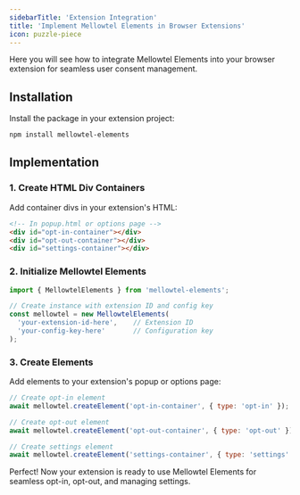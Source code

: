 ```yaml
---
sidebarTitle: 'Extension Integration'
title: 'Implement Mellowtel Elements in Browser Extensions'
icon: puzzle-piece
---
```


Here you will see how to integrate Mellowtel Elements into your browser extension for seamless user consent management.

## Installation

Install the package in your extension project:

```bash
npm install mellowtel-elements
```

## Implementation

### 1. Create HTML Div Containers

Add container divs in your extension's HTML:

```html
<!-- In popup.html or options page -->
<div id="opt-in-container"></div>
<div id="opt-out-container"></div>
<div id="settings-container"></div>
```

### 2. Initialize Mellowtel Elements

```javascript
import { MellowtelElements } from 'mellowtel-elements';

// Create instance with extension ID and config key
const mellowtel = new MellowtelElements(
  'your-extension-id-here',    // Extension ID
  'your-config-key-here'       // Configuration key
);
```

### 3. Create Elements

Add elements to your extension's popup or options page:

```javascript
// Create opt-in element
await mellowtel.createElement('opt-in-container', { type: 'opt-in' });

// Create opt-out element
await mellowtel.createElement('opt-out-container', { type: 'opt-out' });

// Create settings element
await mellowtel.createElement('settings-container', { type: 'settings' });
```

Perfect! Now your extension is ready to use Mellowtel Elements for seamless opt-in, opt-out, and managing settings.
